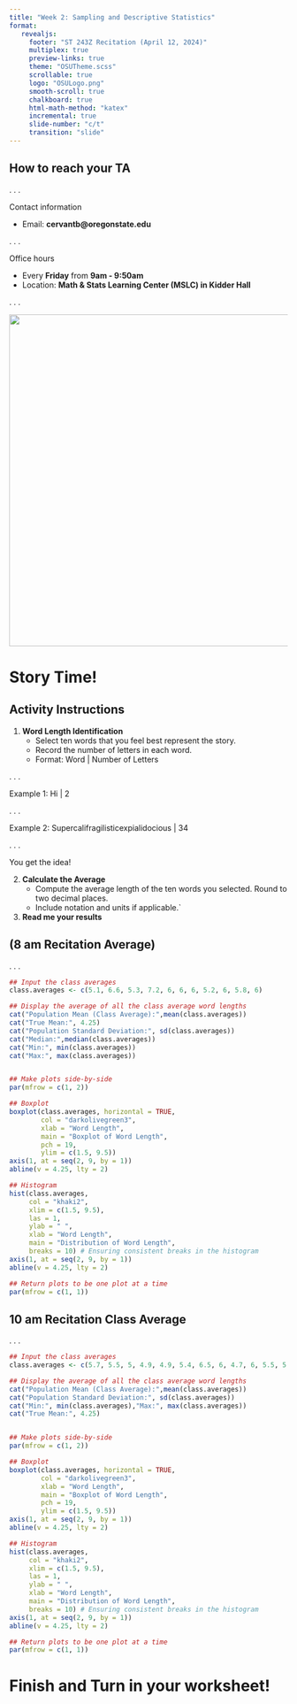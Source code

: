 ```yaml
---
title: "Week 2: Sampling and Descriptive Statistics"
format: 
   revealjs:
     footer: "ST 243Z Recitation (April 12, 2024)"
     multiplex: true
     preview-links: true
     theme: "OSUTheme.scss"
     scrollable: true
     logo: "OSULogo.png"
     smooth-scroll: true
     chalkboard: true
     html-math-method: "katex"
     incremental: true
     slide-number: "c/t"
     transition: "slide"
---
```


## How to reach your TA 

. . .

Contact information

  - Email: **cervantb@oregonstate.edu**
  
. . .

Office hours

  - Every **Friday** from **9am - 9:50am**
  - Location: **Math & Stats Learning Center (MSLC) in Kidder Hall**
  
. . .

![](statmeme1.jpeg){width="1000" height="600"}


# Story Time! {background-image=office.jpeg background-opacity=0.2}


## Activity Instructions

1. **Word Length Identification**
   - Select ten words that you feel best represent the story.
   - Record the number of letters in each word.
   - Format: Word | Number of Letters
   
. . .

Example 1: Hi | 2

. . .

Example 2: Supercalifragilisticexpialidocious | 34 

. . .

You get the idea!


2. **Calculate the Average**
   - Compute the average length of the ten words you selected. Round to two decimal places.
   - Include notation and units if applicable.`
  
3. **Read me your results**

## (8 am Recitation Average)
. . .


```r
## Input the class averages
class.averages <- c(5.1, 6.6, 5.3, 7.2, 6, 6, 6, 5.2, 6, 5.8, 6)

## Display the average of all the class average word lengths
cat("Population Mean (Class Average):",mean(class.averages))
cat("True Mean:", 4.25)
cat("Population Standard Deviation:", sd(class.averages))
cat("Median:",median(class.averages))
cat("Min:", min(class.averages))
cat("Max:", max(class.averages))


## Make plots side-by-side
par(mfrow = c(1, 2))

## Boxplot
boxplot(class.averages, horizontal = TRUE,
        col = "darkolivegreen3",
        xlab = "Word Length",
        main = "Boxplot of Word Length",
        pch = 19,
        ylim = c(1.5, 9.5))
axis(1, at = seq(2, 9, by = 1))
abline(v = 4.25, lty = 2)

## Histogram
hist(class.averages,
     col = "khaki2",
     xlim = c(1.5, 9.5),
     las = 1,
     ylab = " ",
     xlab = "Word Length",
     main = "Distribution of Word Length",
     breaks = 10) # Ensuring consistent breaks in the histogram
axis(1, at = seq(2, 9, by = 1))
abline(v = 4.25, lty = 2)

## Return plots to be one plot at a time
par(mfrow = c(1, 1))

```

## 10 am Recitation Class Average
. . .


```r
## Input the class averages
class.averages <- c(5.7, 5.5, 5, 4.9, 4.9, 5.4, 6.5, 6, 4.7, 6, 5.5, 5.3, 5.2, 6.5, 7, 5.7, 5.5, 5.6, 5.2, 5.9, 5.1)

## Display the average of all the class average word lengths
cat("Population Mean (Class Average):",mean(class.averages))
cat("Population Standard Deviation:", sd(class.averages))
cat("Min:", min(class.averages),"Max:", max(class.averages))
cat("True Mean:", 4.25)


## Make plots side-by-side
par(mfrow = c(1, 2))

## Boxplot
boxplot(class.averages, horizontal = TRUE,
        col = "darkolivegreen3",
        xlab = "Word Length",
        main = "Boxplot of Word Length",
        pch = 19,
        ylim = c(1.5, 9.5))
axis(1, at = seq(2, 9, by = 1))
abline(v = 4.25, lty = 2)

## Histogram
hist(class.averages,
     col = "khaki2",
     xlim = c(1.5, 9.5),
     las = 1,
     ylab = " ",
     xlab = "Word Length",
     main = "Distribution of Word Length",
     breaks = 10) # Ensuring consistent breaks in the histogram
axis(1, at = seq(2, 9, by = 1))
abline(v = 4.25, lty = 2)

## Return plots to be one plot at a time
par(mfrow = c(1, 1))

```


# Finish and Turn in your worksheet! {background-image=hard.png background-opacity=0.3}




